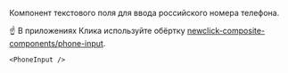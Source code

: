 
Компонент текстового поля для ввода российского номера телефона.

☝️ В приложениях Клика используйте обёртку [newclick-composite-components/phone-input](http://digital/demo/newclick-composite-components/master/?path=/docs/form-phoneinput--basic).

```tsx live
<PhoneInput />
```

